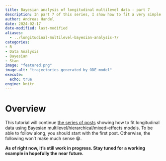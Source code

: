```yaml
---
title: Bayesian analysis of longitudinal multilevel data - part 7  
description: In part 7 of this series, I show how to fit a very simple ODE model using Stan and cmdstanr.
author: Andreas Handel
date: 2024-02-17
date-modified: last-modified
aliases: 
  - ../longitudinal-multilevel-bayesian-analysis-7/
categories: 
- R
- Data Analysis
- Bayesian
- Stan
image: "featured.png"
image-alt: "trajectories generated by ODE model"
execute:
  echo: true
engine: knitr
---
```



# Overview

This tutorial will continue [the series of posts](/posts/2022-02-22-longitudinal-multilevel-bayes-1/)
showing how to fit longitudinal data using Bayesian multilevel/hierarchical/mixed-effects models. To be able to follow along, you should start with the first post. Otherwise, the following won't make much sense 😁.

**As of right now, it's still work in progress. Stay tuned for a working example in hopefully the near future.**


